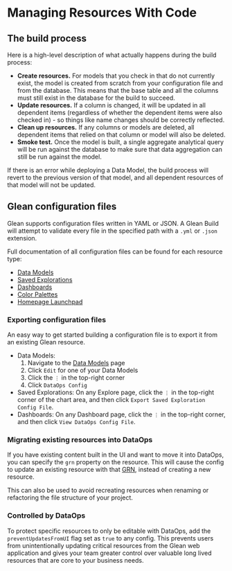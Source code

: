 # Managing Resources With Code

## The build process

Here is a high-level description of what actually happens during the build process:

- **Create resources.** For models that you check in that do not currently exist, the model is created from scratch from your configuration file and from the database. This means that the base table and all the columns must still exist in the database for the build to succeed.
- **Update resources.** If a column is changed, it will be updated in all dependent items (regardless of whether the dependent items were also checked in) - so things like name changes should be correctly reflected.
- **Clean up resources.** If any columns or models are deleted, all dependent items that relied on that column or model will also be deleted.
- **Smoke test.** Once the model is built, a single aggregate analytical query will be run against the database to make sure that data aggregation can still be run against the model.

If there is an error while deploying a Data Model, the build process will revert to the previous version of that model, and all dependent resources of that model will not be updated.

## Glean configuration files

Glean supports configuration files written in YAML or JSON. A Glean Build will attempt to validate every file in the specified path with a `.yml` or `.json` extension.

Full documentation of all configuration files can be found for each resource type:

- [Data Models](/docs/data-ops/config-schema/Data-Model)
- [Saved Explorations](/docs/data-ops/config-schema/saved-exploration)
- [Dashboards](/docs/data-ops/config-schema/Dashboard)
- [Color Palettes](/docs/data-ops/config-schema/Color-Palette)
- [Homepage Launchpad](/docs/data-ops/config-schema/Homepage-Launchpad)

### Exporting configuration files

An easy way to get started building a configuration file is to export it from an existing Glean resource.

- Data Models:
  1. Navigate to the [Data Models](https://glean.io/app/p/data-models) page
  2. Click `Edit` for one of your Data Models
  3. Click the `⋮` in the top-right corner
  4. Click `DataOps Config`
- Saved Explorations: On any Explore page, click the `⋮` in the top-right corner of the chart area, and then click `Export Saved Exploration Config File`.
- Dashboards: On any Dashboard page, click the `⋮` in the top-right corner, and then click `View DataOps Config File`.

### Migrating existing resources into DataOps

If you have existing content built in the UI and want to move it into DataOps,
you can specify the `grn` property on the resource. This will cause the config to
update an existing resource with that [GRN](/docs/data-ops/resource-identifiers), instead of creating a
new resource.

This can also be used to avoid recreating resources when renaming or refactoring
the file structure of your project.

### Controlled by DataOps

To protect specific resources to only be editable with DataOps, add the `preventUpdatesFromUI` flag set as `true` to any config. This prevents users from unintentionally updating critical resources from the Glean web application and gives your team greater control over valuable long lived resources that are core to your business needs.
